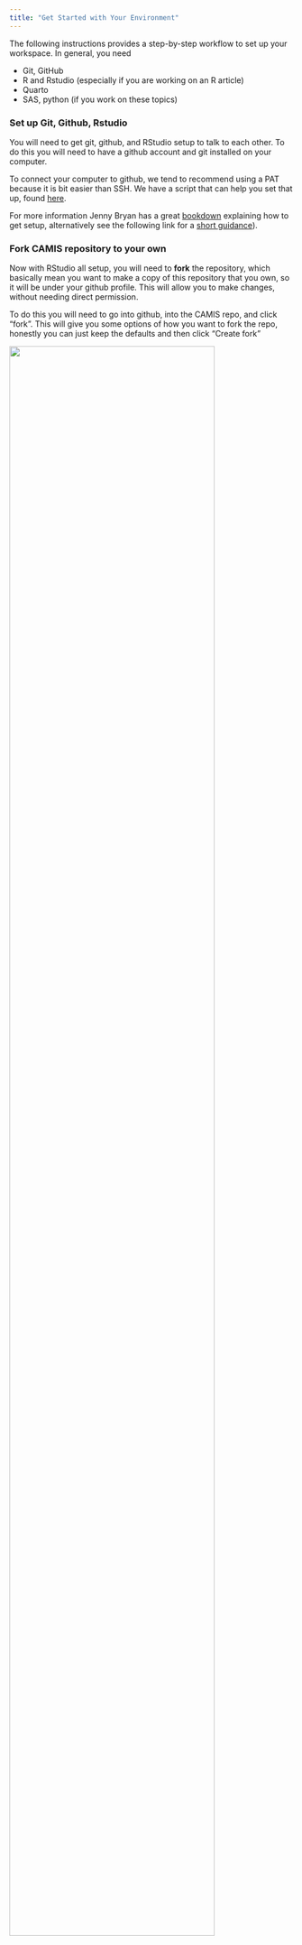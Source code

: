 ```yaml
---
title: "Get Started with Your Environment"
---
```


The following instructions provides a step-by-step workflow to set up your workspace. In general, you need

-   Git, GitHub
-   R and Rstudio (especially if you are working on an R article)
-   Quarto
-   SAS, python (if you work on these topics)

### Set up Git, Github, Rstudio

You will need to get git, github, and RStudio setup to talk to each other. To do this you will need to have a github account and git installed on your computer.

To connect your computer to github, we tend to recommend using a PAT because it is bit easier than SSH. We have a script that can help you set that up, found [here](https://github.com/PSIAIMS/git-training/blob/3abcc07a37aa50be161392a0327007b92cf35f9c/git-cred.R).

For more information Jenny Bryan has a great [bookdown](https://happygitwithr.com) explaining how to get setup, alternatively see the following link for a [short guidance](hackathon/contribution_guide_ssh.qmd)).

### Fork CAMIS repository to your own

Now with RStudio all setup, you will need to **fork** the repository, which basically mean you want to make a copy of this repository that you own, so it will be under your github profile. This will allow you to make changes, without needing direct permission.

To do this you will need to go into github, into the CAMIS repo, and click "fork". This will give you some options of how you want to fork the repo, honestly you can just keep the defaults and then click "Create fork"

![](img/forking.png){width="85%" fig-align="center"}

### Clone to your own computer

Once you've created a copy of this repository, you'll need to clone it from GitHub to your computer. Click the "code" button to do this.

The method you'll use, either "HTTPS" or "SSH", depends on how you've connected your computer to GitHub. If you've set up using a PAT, select the "HTTPS" tab. If you've used "SSH", then choose that tab. Either way, you will need to copy the location in the box.

![](img/clone.png){width="85%" fig-align="center"}

### Create an Rstudio project with version control

In RStudio, you will need to create a new project and select "Version Control" in the project wizard. Then you will select "Git" and finally paste the location copied from github into the URL box. Finally hit "Create Project" and you should be good to go!

![](img/clone2.png){width="85%" fig-align="center"}

### Create your own branch in Rstudio

Go into RStudio and Create a branch -- Give you are working from your own fork, this step it is a bit optional. It is up to you if you want to make a separate branch or not. But, it is generally considered good practice, especially if you are planning on contributing regularly. To do this from RStudio click the branch button (on the git tab top right). Within the box that comes up ensure you are on the "remote=origin" and "Sync branch with remote" is checked. You can name the branch something to do with the amends you intend to make.

### Start writing

Edit and /or add files within the CAMIS directories. If you are adding SAS guidance store under sas folder, R guidance store under r folder, for "SAS vs R" comparison store under comp. Follow the naming convention of the files already stored in those folders. For more information about how to choose an R package read this [short guidance](Package-Review.qmd)

### Commit your changes, push to remote

Within Rstudio - Commit each change or new file added, and push to the repo from within R studio. Once you have completed the change you want to make, it is time for a pull request. Before we start though, it is good to check that your branch on github contains all the update you have done. If not you may need to push from Rstudio before moving onto the pull request.

![This is what it will look like if you still need to push](img/push.png){width="85%" fig-align="center"}

### Create a pull request

Pull request in github - Back on your fork in github you will see that your repo is now ahead of the main CAMIS repository. The first thing you want to do is make sure there aren't any conflict that have arisen with the main repository, so you need to click 'Sync fork'.

![](img/make-pr.png){width="85%" fig-align="center"}

If that is all good then you can create a pull request by clicking on 'Contribute' and then 'Open pull request'. This brings you to a page where you can explain your pull request if you like or you can just confirm you would like to go through with this pull request.

The final step is to add a reviewer, please add *DrLynTaylor*, *statasaurus* and *andreaczhang*. For more details about making pull requests see [create a pull request](https://docs.github.com/en/pull-requests/collaborating-with-pull-requests/proposing-changes-to-your-work-with-pull-requests/creating-a-pull-request).

Once your change is approved, and merged into the origin, you will be able to see your changes on CAMIS. If you have made a branch in your fork the branch will be deleted and you will need to create a new branch to add further contributions. NOTE: you can make the new branch called the same as the old one if you wish but ensure you select to overwrite the previous one.
